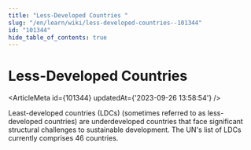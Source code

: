 ```yaml
---
title: "Less-Developed Countries "
slug: "/en/learn/wiki/less-developed-countries--101344"
id: "101344"
hide_table_of_contents: true
---
```



# Less-Developed Countries 

<ArticleMeta id={101344} updatedAt={'2023-09-26 13:58:54'} />
<div className='border-solid border-b border-t-0 my-4 border-[var(--ifm-color-gray-300)]' />

Least-developed countries (LDCs) (sometimes referred to as less-developed countries) are underdeveloped countries that face significant structural challenges to sustainable development. The UN's list of LDCs currently comprises 46 countries.
